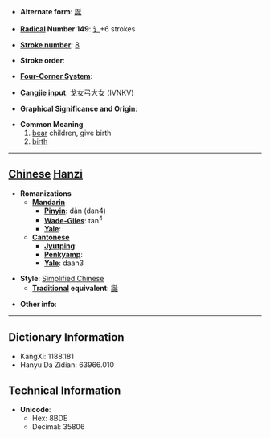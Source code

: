 * '''Alternate form''': [[誕]]

* '''[[Wiktionary:Chinese radical index| Radical]] Number 149''': [[Wiktionary:Chinese radical index 讠|讠]]+6 strokes

* '''[[Wiktionary:Chinese total strokes index|Stroke number]]''': [[Wiktionary:Chinese total strokes index 8|8]]

* '''Stroke order''': 

* '''[[Wiktionary:Chinese four corner index|Four-Corner System]]''': 

* '''[[Wiktionary:Chinese Cangjie index|Cangjie input]]''': 戈女弓大女 (IVNKV)

* '''Graphical Significance and Origin''': 

* '''Common Meaning'''
*#[[bear]] children, give birth
*# [[birth]]


----

== [[Chinese]] [[Hanzi]] ==

* '''Romanizations'''
** '''[[Mandarin]]'''
*** '''[[Pinyin]]''': dàn (dan4)
*** '''[[Wade-Giles]]''': tan<sup>4</sup>
*** '''[[Yale]]''': 
** '''[[Cantonese]]'''
*** '''[[Jyutping]]''':
*** '''[[Penkyamp]]''': 
*** '''[[Yale]]''': daan3

* '''Style''': [[Simplified Chinese]] 
** '''[[Traditional Chinese|Traditional]] equivalent''': [[誕]]

* '''Other info''': 

----

== Dictionary Information ==

* KangXi: 1188.181
* Hanyu Da Zidian: 63966.010

== Technical Information ==

* '''Unicode''':
** Hex: 8BDE
** Decimal: 35806